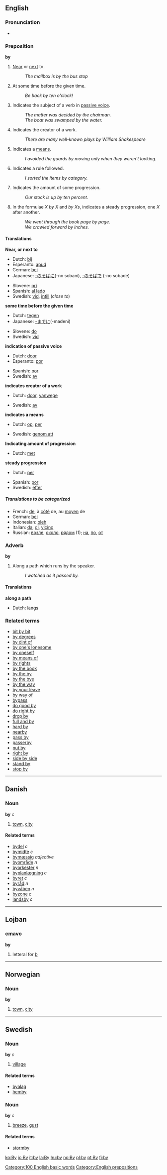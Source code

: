 ==English==
===Pronunciation===
*{{audio|en-us-by.ogg|Audio (US)}}

=== Preposition ===
'''by'''

#<!--DefA--> [[Near]] or [[next]] to.
#:''The mailbox is by the bus stop''
#<!--DefB--> At some time before the given time.
#: ''Be back by ten o'clock!''
#<!--DefC--> Indicates the subject of a verb in [[passive voice]].
#: ''The matter was decided by the chairman.''
#: ''The boat was swamped by the water.''
#<!--DefD--> Indicates the creator of a work.
#:''There are many well-known plays by William Shakespeare''
#<!--DefE--> Indicates a [[means]].
#: ''I avoided the guards by moving only when they weren't looking.''
#<!--DefF--> Indicates a rule followed.
#: ''I sorted the items by category.''
#<!--DefG--> Indicates the amount of some progression.
#: ''Our stock is up by ten percent.''
#<!--DefH--> In the formulae ''X by X'' and ''by Xs'', indicates a steady progression, one ''X'' after another.
#: ''We went through the book page by page.''
#: ''We crawled forward by inches.''

==== Translations ====
<!--DefA-->'''Near, or next to'''
{{top}}
*Dutch: [[bij]]
*Esperanto: [[apud]]
*German: [[bei]]
*Japanese: [[-のそばに]](-no sobani), [[-のそばで]] (-no sobade)
{{mid}}
*Slovene: [[pri]]
*Spanish: [[al lado]]
*Swedish: [[vid]], [[intill]] (''close to'')
{{bottom}}

<!--DefB-->'''some time before the given time'''
{{top}}
*Dutch: [[tegen]]
*Japanese: [[-までに]](-madeni)
{{mid}}
*Slovene: [[do]]
*Swedish: [[vid]]
{{bottom}}

<!--DefC-->'''indication of passive voice'''
{{top}}
*Dutch: [[door]]
*Esperanto: [[por]]
{{mid}}
*Spanish: [[por]]
*Swedish: [[av]]
{{bottom}}

<!--DefD-->'''indicates creator of a work'''
{{top}}
*Dutch: [[door]], [[vanwege]]
{{mid}}
*Swedish: [[av]]
{{bottom}}

<!--DefE-->'''indicates a means'''
{{top}}
*Dutch: [[op]], [[per]]
{{mid}}
*Swedish: [[genom att]]
{{bottom}}

<!---DefF??-- '''Indicates a rule followed'''
{{top}}
{{mid}}
*Swedish: [[efter]]
{{bottom}}
---->

<!--DefF-->'''Indicating amount of progression'''
{{top}}
*Dutch: [[met]]
{{mid}}

{{bottom}}
<!---by amount of progression: *Swedish: [[med]]--->

<!--DefH-->'''steady progression'''
{{top}}
*Dutch: [[per]]
{{mid}}
*Spanish: [[por]]
*Swedish: [[efter]]
{{bottom}}

=====Translations to be categorized=====
{{checktrans}}
*French: [[de#French|de]], à [[côté]] de, au [[moyen]] de
*German: [[bei]]
*Indonesian: [[oleh]]
*Italian: [[da#Italian|da]], [[di#Italian|di]], [[vicino]]
*Russian: [[возле]], [[около]], [[рядом]] (1); [[на]], [[по]], [[от]]

===Adverb===
'''by'''

#<!--DefI--> Along a path which runs by the speaker.
#:''I watched as it passed by.''

====Translations====
<!--DefI-->'''along a path'''
{{top}}
*Dutch: [[langs]]
{{mid}}
{{bottom}}

===Related terms===
*[[bit by bit]]
*[[by degrees]]
*[[by dint of]]
*[[by one's lonesome]]
*[[by oneself]]
*[[by means of]]
*[[by rights]]
*[[by the book]]
*[[by the by]]
*[[by the bye]]
*[[by the way]]
*[[by your leave]]
*[[by way of]]
*[[bypass]]
*[[do good by]]
*[[do right by]]
*[[drop by]]
*[[full and by]]
*[[hard by]]
*[[nearby]]
*[[pass by]]
*[[passerby]]
*[[put by]]
*[[right by]]
*[[side by side]]
*[[stand by]]
*[[stop by]]

----
==Danish==
===Noun===
'''by''' ''c''

#<!--DefJ--> [[town]], [[city]]

====Related terms====
*[[bydel]] ''c''
*[[bymidte]] ''c''
*[[bymæssig]] ''adjective''
*[[byområde]] ''n''
*[[byorkester]] ''n''
*[[byplanlægning]] ''c''
*[[byret]] ''c''
*[[byråd]] ''n''
*[[byvåben]] ''n''
*[[byzone]] ''c''
*[[landsby]] ''c''

----
==Lojban==
===cmavo===
'''by'''

#<!--DefK-->letteral for [[b]]

----

==Norwegian==
===Noun===
'''by'''

#<!--DefJ--> [[town]], [[city]]

----
==Swedish==
===Noun===
'''by''' ''c''

#<!--DefL--> [[village]]

====Related terms====
*[[byalag]]
*[[hemby]]

===Noun===
'''by''' ''c''

#<!--DefM--> [[breeze]], [[gust]]

====Related terms====
*[[stormby]]

[[Category:100 English basic words]]
[[Category:English prepositions]]

[[ko:By]]
[[io:By]]
[[it:by]]
[[la:By]]
[[hu:by]]
[[no:By]]
[[pl:by]]
[[pt:By]]
[[fi:by]]